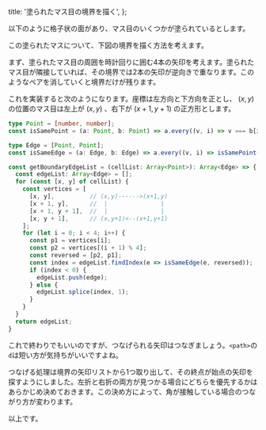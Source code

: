   title: '塗られたマス目の境界を描く',
};

以下のように格子状の面があり、マス目のいくつかが塗られているとします。

<Figure id="svg1" type="image" caption="塗られたマス目">
  <BoundaryTracing.Svg cells={cells2024}>
    <BoundaryTracing.Grid strokePx={2} style={{color: 'var(--gjGray3)'}} />
    <BoundaryTracing.Cells style={{color: 'var(--gjGray5)'}} />
  </BoundaryTracing.Svg>
</Figure>

この塗られたマスについて、下図の境界を描く方法を考えます。

<Figure id="svg2" type="image" caption="描きたい境界線">
  <BoundaryTracing.Svg cells={cells2024}>
    <BoundaryTracing.Grid strokePx={2} style={{color: 'var(--gjGray3)'}} />
    <BoundaryTracing.Boundary strokePx={4} style={{color: 'var(--gjRed6)'}} />
  </BoundaryTracing.Svg>
</Figure>

まず、塗られたマス目の周囲を時計回りに囲む4本の矢印を考えます。塗られたマス目が隣接していれば、その境界では2本の矢印が逆向きで重なります。このようなペアを消していくと境界だけが残ります。

<Figure id="svg3" type="image" caption="マス目を時計回りに一周する4本の矢印を考えます。">
  <BoundaryTracing.Svg cells={cells2024} viewBox="-0.5 -0.5 4 2">
    <BoundaryTracing.Grid strokePx={2} style={{color: 'var(--gjGray3)'}} />
    <BoundaryTracing.Cells style={{color: 'var(--gjGray3)'}} />
    <BoundaryTracing.AllEdges strokePx={4} modulo={2} remainder={0} style={{color: 'var(--gjGreen6)'}} />
    <BoundaryTracing.AllEdges strokePx={4} modulo={2} remainder={1} style={{color: 'var(--gjBlue6)'}} />
  </BoundaryTracing.Svg>
</Figure>

<Figure id="svg4" type="image" caption="重なる矢印を消すと境界だけ残ります。">
  <BoundaryTracing.Svg cells={cells2024} viewBox="-0.5 -0.5 4 2">
    <BoundaryTracing.Grid strokePx={2} style={{color: 'var(--gjGray3)'}} />
    <BoundaryTracing.Cells style={{color: 'var(--gjGray3)'}} />
    <BoundaryTracing.BoundaryEdges strokePx={4} style={{color: 'var(--gjBlue6)'}} />
    <BoundaryTracing.NonBoundaryEdges strokePx={4} style={{color: 'var(--gjRed6)'}} className={style.blink} />
  </BoundaryTracing.Svg>
  <BoundaryTracing.Svg cells={cells2024}>
    <BoundaryTracing.Grid strokePx={2} style={{color: 'var(--gjGray3)'}} />
    <BoundaryTracing.Cells style={{color: 'var(--gjGray3)'}} />
    <BoundaryTracing.BoundaryEdges strokePx={4} style={{color: 'var(--gjBlue6)'}} />
    <BoundaryTracing.CellDelimiters strokePx={4} style={{color: 'var(--gjRed6)'}} className={style.blink} />
  </BoundaryTracing.Svg>
</Figure>

これを実装すると次のようになります。座標は左方向と下方向を正とし、 $(x,y)$ の位置のマス目は左上が
$(x,y)$ 、右下が $(x+1,y+1)$ の正方形とします。

```typescript
type Point = [number, number];
const isSamePoint = (a: Point, b: Point) => a.every((v, i) => v === b[i]);

type Edge = [Point, Point];
const isSameEdge = (a: Edge, b: Edge) => a.every((v, i) => isSamePoint(v, b[i]));

const getBoundaryEdgeList = (cellList: Array<Point>): Array<Edge> => {
  const edgeList: Array<Edge> = [];
  for (const [x, y] of cellList) {
    const vertices = [
      [x, y],          // (x,y)------>(x+1,y)
      [x + 1, y],      //  |               |
      [x + 1, y + 1],  //  |               |
      [x, y + 1],      // (x,y+1)<--(x+1,y+1)
    ];
    for (let i = 0; i < 4; i++) {
      const p1 = vertices[i];
      const p2 = vertices[(i + 1) % 4];
      const reversed = [p2, p1];
      const index = edgeList.findIndex(e => isSameEdge(e, reversed));
      if (index < 0) {
        edgeList.push(edge);
      } else {
        edgeList.splice(index, 1);
      }
    }
  }
  return edgeList;
}
```

これで終わりでもいいのですが、つなげられる矢印はつなぎましょう。`<path>`の`d`は短い方が気持ちがいいですよね。

<Figure id="svg5" type="image" caption="矢印を連結します。">
  <Suspense>
    <BoundaryTracing.NormalizeAnimationApp appId="p1" cells={cells2024} />
  </Suspense>
</Figure>

つなげる処理は境界の矢印リストから1つ取り出して、その終点が始点の矢印を探すようにしました。左折と右折の両方が見つかる場合にどちらを優先するかはあらかじめ決めておきます。この決め方によって、角が接触している場合のつながり方が変わります。

<Figure id="svg6" type="image" caption="左折優先と右折優先でつながり方が変わります。クリックで塗りを編集できます。">
  <Suspense>
    <BoundaryTracing.NormalizeAnimationApp appId="p2" cells={cellsWithHoles} displayTurnType/>
  </Suspense>
</Figure>

以上です。

